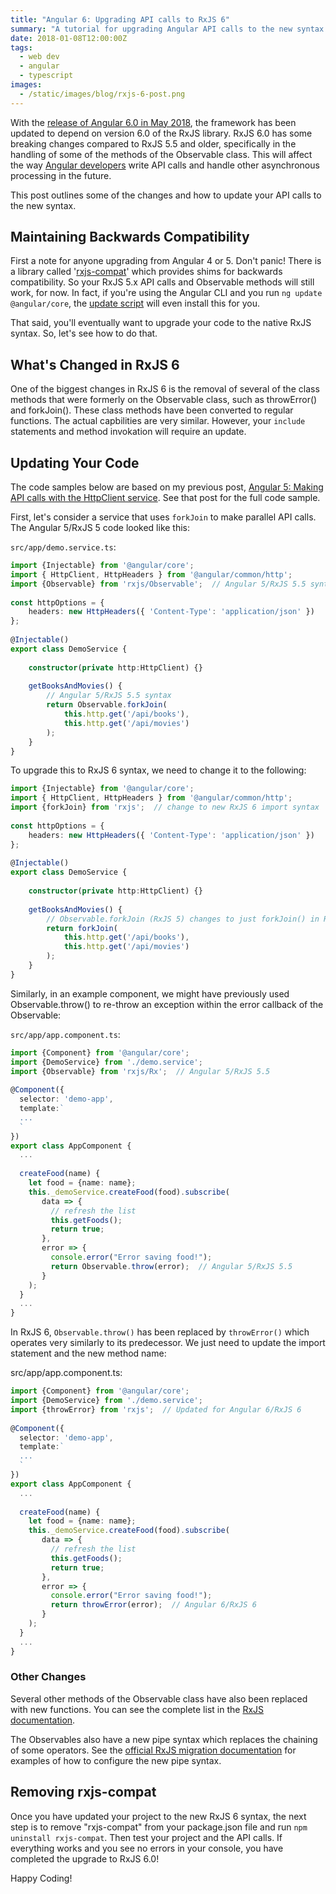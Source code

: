 ```yaml
---
title: "Angular 6: Upgrading API calls to RxJS 6"
summary: "A tutorial for upgrading Angular API calls to the new syntax for RxJS 6."
date: 2018-01-08T12:00:00Z
tags:
  - web dev
  - angular
  - typescript
images:
  - /static/images/blog/rxjs-6-post.png
---
```


With the [release of Angular 6.0 in May 2018](https://blog.angular.io/version-6-of-angular-now-available-cc56b0efa7a4), the framework has been updated to depend on version 6.0 of the RxJS library. RxJS 6.0 has some breaking changes compared to RxJS 5.5 and older, specifically in the handling of some of the methods of the Observable class. This will affect the way [Angular developers](/help/angularjs) write API calls and handle other asynchronous processing in the future.

This post outlines some of the changes and how to update your API calls to the new syntax.

## Maintaining Backwards Compatibility

First a note for anyone upgrading from Angular 4 or 5\. Don't panic! There is a library called '[rxjs-compat](https://www.npmjs.com/package/rxjs-compat)' which provides shims for backwards compatibility. So your RxJS 5.x API calls and Observable methods will still work, for now. In fact, if you're using the Angular CLI and you run `ng update @angular/core`, the [update script](https://update.angular.io/) will even install this for you.

That said, you'll eventually want to upgrade your code to the native RxJS syntax. So, let's see how to do that.

## What's Changed in RxJS 6

One of the biggest changes in RxJS 6 is the removal of several of the class methods that were formerly on the Observable class, such as throwError() and forkJoin(). These class methods have been converted to regular functions. The actual capbilities are very similar. However, your `include` statements and method invokation will require an update.

## Updating Your Code

The code samples below are based on my previous post, [Angular 5: Making API calls with the HttpClient service](/blog/angular-5-making-api-calls-httpclient-service). See that post for the full code sample.

First, let's consider a service that uses `forkJoin` to make parallel API calls. The Angular 5/RxJS 5 code looked like this:

`src/app/demo.service.ts`:

```typescript
import {Injectable} from '@angular/core';
import { HttpClient, HttpHeaders } from '@angular/common/http';
import {Observable} from 'rxjs/Observable';  // Angular 5/RxJS 5.5 syntax
 
const httpOptions = {
    headers: new HttpHeaders({ 'Content-Type': 'application/json' })
};
 
@Injectable()
export class DemoService {
 
    constructor(private http:HttpClient) {}
 
    getBooksAndMovies() {
        // Angular 5/RxJS 5.5 syntax
        return Observable.forkJoin(
            this.http.get('/api/books'),
            this.http.get('/api/movies')
        );
    }
}
```

To upgrade this to RxJS 6 syntax, we need to change it to the following:

```typescript
import {Injectable} from '@angular/core';
import { HttpClient, HttpHeaders } from '@angular/common/http';
import {forkJoin} from 'rxjs';  // change to new RxJS 6 import syntax
 
const httpOptions = {
    headers: new HttpHeaders({ 'Content-Type': 'application/json' })
};
 
@Injectable()
export class DemoService {
 
    constructor(private http:HttpClient) {}
 
    getBooksAndMovies() {
        // Observable.forkJoin (RxJS 5) changes to just forkJoin() in RxJS 6
        return forkJoin(
            this.http.get('/api/books'),
            this.http.get('/api/movies')
        );
    }
}
```

Similarly, in an example component, we might have previously used Observable.throw() to re-throw an exception within the error callback of the Observable:

`src/app/app.component.ts`:

```typescript
import {Component} from '@angular/core';
import {DemoService} from './demo.service';
import {Observable} from 'rxjs/Rx';  // Angular 5/RxJS 5.5
 
@Component({
  selector: 'demo-app',
  template:`
  ...
  `
})
export class AppComponent {
  ...
 
  createFood(name) {
    let food = {name: name};
    this._demoService.createFood(food).subscribe(
       data => {
         // refresh the list
         this.getFoods();
         return true;
       },
       error => {
         console.error("Error saving food!");
         return Observable.throw(error);  // Angular 5/RxJS 5.5
       }
    );
  }
  ...
}
```

In RxJS 6, `Observable.throw()` has been replaced by `throwError()` which operates very similarly to its predecessor. We just need to update the import statement and the new method name:

src/app/app.component.ts:

```typescript
import {Component} from '@angular/core';
import {DemoService} from './demo.service';
import {throwError} from 'rxjs';  // Updated for Angular 6/RxJS 6
 
@Component({
  selector: 'demo-app',
  template:`
  ...
  `
})
export class AppComponent {
  ...
 
  createFood(name) {
    let food = {name: name};
    this._demoService.createFood(food).subscribe(
       data => {
         // refresh the list
         this.getFoods();
         return true;
       },
       error => {
         console.error("Error saving food!");
         return throwError(error);  // Angular 6/RxJS 6
       }
    );
  }
  ...
}
```

### Other Changes

Several other methods of the Observable class have also been replaced with new functions. You can see the complete list in the [RxJS documentation](https://github.com/ReactiveX/rxjs/blob/6.2.0/MIGRATION.md).

The Observables also have a new pipe syntax which replaces the chaining of some operators. See the [official RxJS migration documentation](https://github.com/ReactiveX/rxjs/blob/6.2.0/MIGRATION.md#pipe-syntax) for examples of how to configure the new pipe syntax.

## Removing rxjs-compat

Once you have updated your project to the new RxJS 6 syntax, the next step is to remove "rxjs-compat" from your package.json file and run `npm uninstall rxjs-compat`. Then test your project and the API calls. If everything works and you see no errors in your console, you have completed the upgrade to RxJS 6.0!

Happy Coding!
